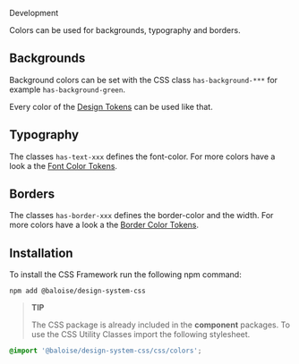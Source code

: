 
<bal-doc-banner id="story--foundation-colors-development--basic" subtitle="Foundation/Colors" color="primary">Development</bal-doc-banner>

<bal-doc-lead>Colors can be used for backgrounds, typography and borders.</bal-doc-lead>

<Canvas withSource="open">
  <Story id="foundation-colors-development--basic" />
</Canvas>

## Backgrounds

Background colors can be set with the CSS class `has-background-***` for example `has-background-green`.

Every color of the [Design Tokens](?path=/docs/foundation-colors-design-tokens--page) can be used like that.

<Canvas withSource="open">
  <Story id="foundation-colors-development--background-color" />
</Canvas>

## Typography

The classes `has-text-xxx` defines the font-color.
For more colors have a look a the [Font Color Tokens](?path=/docs/foundation-typography-design-tokens--page#colors).

<Canvas withSource="open">
  <Story id="foundation-colors-development--text-colors" />
</Canvas>

## Borders

The classes `has-border-xxx` defines the border-color and the width.
For more colors have a look a the [Border Color Tokens](?path=/docs/foundation-border-radius-design-tokens--page#colors).

<Canvas withSource="open">
  <Story id="foundation-colors-development--border-colors" />
</Canvas>

## Installation

To install the CSS Framework run the following npm command:

```
npm add @baloise/design-system-css
```

> **TIP**
>
> The CSS package is already included in the **component** packages.
> To use the CSS Utility Classes import the following stylesheet.

```scss
@import '@baloise/design-system-css/css/colors';
```

<bal-doc-github link="/stories/foundation/colors/02-development.docs.mdx"></bal-doc-github>
